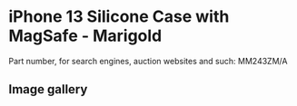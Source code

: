 
# iPhone 13 Silicone Case with MagSafe - Marigold

Part number, for search engines, auction websites and such: MM243ZM/A

## Image gallery

<div style={{ width: "768px" }}>
  <GalleryComponent
    images={[
      {
        original: "/everysource/MM243.webp",
        thumbnail: "/everypreview/MM243.webp",
      },
      {
        original: "/everysource/MM243_AV1.webp",
        thumbnail: "/everypreview/MM243_AV1.webp",
      },
      {
        original: "/everysource/MM243_AV2.webp",
        thumbnail: "/everypreview/MM243_AV2.webp",
      },
      {
        original: "/everysource/MM243_AV3.webp",
        thumbnail: "/everypreview/MM243_AV3.webp",
      },
      {
        original: "/everysource/MM243_AV4.webp",
        thumbnail: "/everypreview/MM243_AV4.webp",
      },
      {
        original: "/everysource/MM243_AV5.webp",
        thumbnail: "/everypreview/MM243_AV5.webp",
      },
      {
        original: "/everysource/MM243_AV6.webp",
        thumbnail: "/everypreview/MM243_AV6.webp",
      }
    ]}
  />
</div>